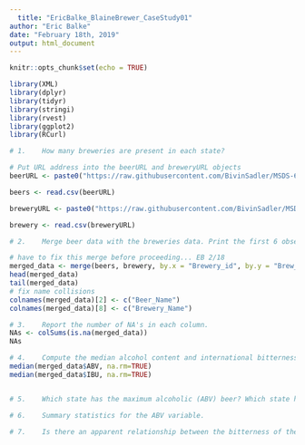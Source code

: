 ```yaml
---
  title: "EricBalke_BlaineBrewer_CaseStudy01"
author: "Eric Balke"
date: "February 18th, 2019"
output: html_document
---
```

  
  ```r
knitr::opts_chunk$set(echo = TRUE)
```

```r
library(XML)
library(dplyr)
library(tidyr)
library(stringi)
library(rvest)
library(ggplot2)
library(RCurl)

# 1.	How many breweries are present in each state?

# Put URL address into the beerURL and breweryURL objects
beerURL <- paste0("https://raw.githubusercontent.com/BivinSadler/MSDS-6306-Doing-Data-Science/master/Unit%207/Beers.csv")

beers <- read.csv(beerURL)

breweryURL <- paste0("https://raw.githubusercontent.com/BivinSadler/MSDS-6306-Doing-Data-Science/master/Unit%207/Breweries.csv")

brewery <- read.csv(breweryURL)

# 2.	Merge beer data with the breweries data. Print the first 6 observations and the last six observations to check the merged file.

# have to fix this merge before proceeding... EB 2/18
merged_data <- merge(beers, brewery, by.x = "Brewery_id", by.y = "Brew_ID")
head(merged_data)
tail(merged_data)
# fix name collisions
colnames(merged_data)[2] <- c("Beer_Name")
colnames(merged_data)[8] <- c("Brewery_Name")

# 3.	Report the number of NA's in each column.
NAs <- colSums(is.na(merged_data))
NAs

# 4.	Compute the median alcohol content and international bitterness unit for each state. Plot a bar chart to compare.
median(merged_data$ABV, na.rm=TRUE)
median(merged_data$IBU, na.rm=TRUE)


# 5.	Which state has the maximum alcoholic (ABV) beer? Which state has the most bitter (IBU) beer?

# 6.	Summary statistics for the ABV variable.

# 7.	Is there an apparent relationship between the bitterness of the beer and its alcoholic content? Draw a scatter plot.

```

